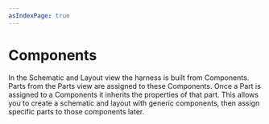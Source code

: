 ```yaml
---
asIndexPage: true
---
```


# Components

In the Schematic and Layout view the harness is built from Components. Parts from the Parts view are assigned to these Components. Once a Part is assigned to a Components it inherits the properties of that part. This allows you to create a schematic and layout with generic components, then assign specific parts to those components later.